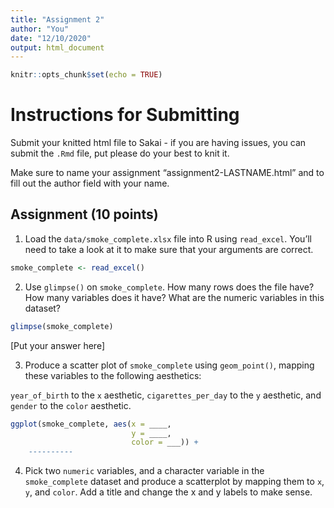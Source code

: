 ```yaml
---
title: "Assignment 2"
author: "You"
date: "12/10/2020"
output: html_document
---
```


```r
knitr::opts_chunk$set(echo = TRUE)
```

# Instructions for Submitting

Submit your knitted html file to Sakai - if you are having issues, you can submit the `.Rmd` file, put please do your best to knit it. 

Make sure to name your assignment "assignment2-LASTNAME.html" and to fill out the author field with your name. 


## Assignment (10 points)

1.  Load the `data/smoke_complete.xlsx` file into R using `read_excel`. You'll need to take a look at it to make sure that your arguments are correct.

```r
smoke_complete <- read_excel()

```



2.  Use `glimpse()` on `smoke_complete`. How many rows does the file have? How many variables does it have? What are the numeric variables in this dataset?

```r
glimpse(smoke_complete)

```

[Put your answer here]



3.  Produce a scatter plot of `smoke_complete` using `geom_point()`, mapping these variables to the following aesthetics:

`year_of_birth` to the `x` aesthetic, `cigarettes_per_day` to the `y` aesthetic, and `gender` to the `color` aesthetic.

```r
ggplot(smoke_complete, aes(x = ____,
                           y = ____,
                           color = ___)) +
    ----------
```


4.  Pick two `numeric` variables, and a character variable in the `smoke_complete` dataset and produce a scatterplot by mapping them to `x`, `y`, and `color`. Add a title and change the x and y labels to make sense.

```r


```

